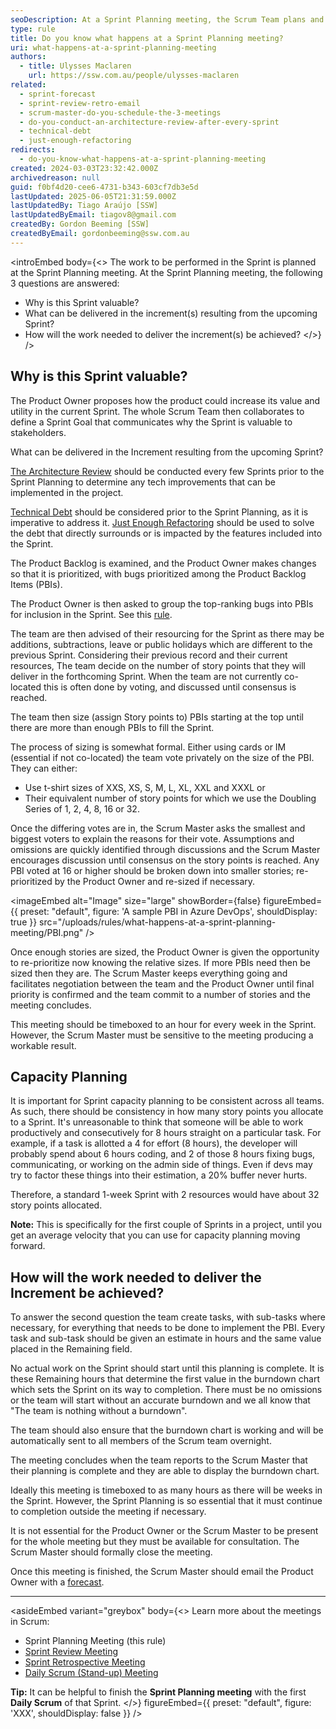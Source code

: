 ```yaml
---
seoDescription: At a Sprint Planning meeting, the Scrum Team plans and prioritizes work to be done during the upcoming sprint, answering questions about why the sprint is valuable, what can be delivered, and how the work will be achieved.
type: rule
title: Do you know what happens at a Sprint Planning meeting?
uri: what-happens-at-a-sprint-planning-meeting
authors:
  - title: Ulysses Maclaren
    url: https://ssw.com.au/people/ulysses-maclaren
related:
  - sprint-forecast
  - sprint-review-retro-email
  - scrum-master-do-you-schedule-the-3-meetings
  - do-you-conduct-an-architecture-review-after-every-sprint
  - technical-debt
  - just-enough-refactoring
redirects:
  - do-you-know-what-happens-at-a-sprint-planning-meeting
created: 2024-03-03T23:32:42.000Z
archivedreason: null
guid: f0bf4d20-cee6-4731-b343-603cf7db3e5d
lastUpdated: 2025-06-05T21:31:59.000Z
lastUpdatedBy: Tiago Araújo [SSW]
lastUpdatedByEmail: tiagov8@gmail.com
createdBy: Gordon Beeming [SSW]
createdByEmail: gordonbeeming@ssw.com.au
---
```


<introEmbed
  body={<>
The work to be performed in the Sprint is planned at the Sprint Planning meeting. At the Sprint Planning meeting, the following 3 questions are answered:

* Why is this Sprint valuable?
* What can be delivered in the increment(s) resulting from the upcoming Sprint?
* How will the work needed to deliver the increment(s) be achieved?
  </>}
/>
## Why is this Sprint valuable?

The Product Owner proposes how the product could increase its value and utility in the current Sprint. The whole Scrum Team then collaborates to define a Sprint Goal that communicates why the Sprint is valuable to stakeholders.

What can be delivered in the Increment resulting from the upcoming Sprint?

[The Architecture Review](/do-you-conduct-an-architecture-review-after-every-sprint) should be conducted every few Sprints prior to the Sprint Planning to determine any tech improvements that can be implemented in the project.

[Technical Debt](/technical-debt) should be considered prior to the Sprint Planning, as it is imperative to address it. [Just Enough Refactoring](/just-enough-refactoring) should be used to solve the debt that directly surrounds or is impacted by the features included into the Sprint.

The Product Backlog is examined, and the Product Owner makes changes so that it is prioritized, with bugs prioritized among the Product Backlog Items (PBIs).

The Product Owner is then asked to group the top-ranking bugs into PBIs for inclusion in the Sprint. See this [rule](/bugs-do-you-know-how-to-handle-bugs-on-the-product-backlog).

The team are then advised of their resourcing for the Sprint as there may be additions, subtractions, leave or public holidays which are different to the previous Sprint. Considering their previous record and their current resources, The team decide on the number of story points that they will deliver in the forthcoming Sprint. When the team are not currently co-located this is often done by voting, and discussed until consensus is reached.

The team then size (assign Story points to) PBIs starting at the top until there are more than enough PBIs to fill the Sprint.

The process of sizing is somewhat formal. Either using cards or IM (essential if not co-located) the team vote privately on the size of the PBI. They can either:

* Use t-shirt sizes of XXS, XS, S, M, L, XL, XXL and XXXL or
* Their equivalent number of story points for which we use the Doubling Series of 1, 2, 4, 8, 16 or 32.

Once the differing votes are in, the Scrum Master asks the smallest and biggest voters to explain the reasons for their vote. Assumptions and omissions are quickly identified through discussions and the Scrum Master encourages discussion until consensus on the story points is reached. Any PBI voted at 16 or higher should be broken down into smaller stories; re-prioritized by the Product Owner and re-sized if necessary.


<imageEmbed
  alt="Image"
  size="large"
  showBorder={false}
  figureEmbed={{
    preset: "default",
    figure: 'A sample PBI in Azure DevOps',
    shouldDisplay: true
  }}
  src="/uploads/rules/what-happens-at-a-sprint-planning-meeting/PBI.png"
/>

Once enough stories are sized, the Product Owner is given the opportunity to re-prioritize now knowing the relative sizes. If more PBIs need then be sized then they are. The Scrum Master keeps everything going and facilitates negotiation between the team and the Product Owner until final priority is confirmed and the team commit to a number of stories and the meeting concludes.

This meeting should be timeboxed to an hour for every week in the Sprint. However, the Scrum Master must be sensitive to the meeting producing a workable result.

## Capacity Planning

It is important for Sprint capacity planning to be consistent across all teams. As such, there should be consistency in how many story points you allocate to a Sprint. It's unreasonable to think that someone will be able to work productively and consecutively for 8 hours straight on a particular task. For example, if a task is allotted a 4 for effort (8 hours), the developer will probably spend about 6 hours coding, and 2 of those 8 hours fixing bugs, communicating, or working on the admin side of things. Even if devs may try to factor these things into their estimation, a 20% buffer never hurts.

Therefore, a standard 1-week Sprint with 2 resources would have about 32 story points allocated.

**Note:** This is specifically for the first couple of Sprints in a project, until you get an average velocity that you can use for capacity planning moving forward.

## How will the work needed to deliver the Increment be achieved?

To answer the second question the team create tasks, with sub-tasks where necessary, for everything that needs to be done to implement the PBI. Every task and sub-task should be given an estimate in hours and the same value placed in the Remaining field.

No actual work on the Sprint should start until this planning is complete. It is these Remaining hours that determine the first value in the burndown chart which sets the Sprint on its way to completion. There must be no omissions or the team will start without an accurate burndown and we all know that "The team is nothing without a burndown".

The team should also ensure that the burndown chart is working and will be automatically sent to all members of the Scrum team overnight.

The meeting concludes when the team reports to the Scrum Master that their planning is complete and they are able to display the burndown chart.

Ideally this meeting is timeboxed to as many hours as there will be weeks in the Sprint. However, the Sprint Planning is so essential that it must continue to completion outside the meeting if necessary.

It is not essential for the Product Owner or the Scrum Master to be present for the whole meeting but they must be available for consultation. The Scrum Master should formally close the meeting.

Once this meeting is finished, the Scrum Master should email the Product Owner with a [forecast](/sprint-forecast).

---

<asideEmbed
  variant="greybox"
  body={<>
    Learn more about the meetings in Scrum:

* Sprint Planning Meeting (this rule)
* [Sprint Review Meeting](/what-happens-at-a-sprint-review-meeting "Sprint Review Meeting")
* [Sprint Retrospective Meeting](/what-happens-at-a-sprint-retrospective-meeting "Sprint Retrospective Meeting")
* [Daily Scrum (Stand-up) Meeting](/methodology-daily-scrums "Daily Scrum Meeting")

**Tip:** It can be helpful to finish the **Sprint Planning meeting** with the first **Daily Scrum** of that Sprint.
  </>}
  figureEmbed={{
    preset: "default",
    figure: 'XXX',
    shouldDisplay: false
  }}
/>
